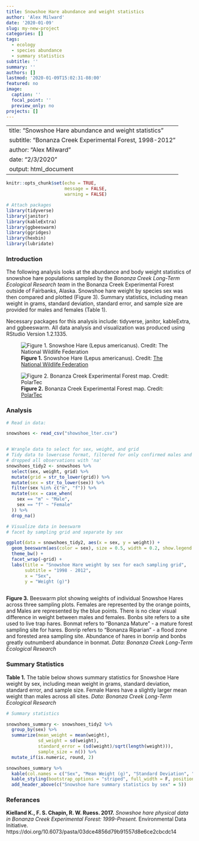 ```yaml
---
title: Snowshoe Hare abundance and weight statistics
author: 'Alex Milward'
date: '2020-01-09'
slug: my-new-project
categories: []
tags:
  - ecology 
  - species abundance
  - summary statistics
subtitle: ''
summary: ''
authors: []
lastmod: '2020-01-09T15:02:31-08:00'
featured: no
image:
  caption: ''
  focal_point: ''
  preview_only: no
projects: []
---
```



---
title: "Snowshoe Hare abundance and weight statistics"
subtitle: "Bonanza Creek Experimental Forest, 1998-2012"
author: "Alex Milward"
date: "2/3/2020"
output: html_document
---

```r
knitr::opts_chunk$set(echo = TRUE,
                      message = FALSE,
                      warning = FALSE)

# Attach packages
library(tidyverse)
library(janitor)
library(kableExtra)
library(ggbeeswarm)
library(ggridges)
library(hexbin)
library(lubridate)

```


### Introduction

The following analysis looks at the abundance and body weight statistics of snowshoe hare populations sampled by the *Bonanza Creek Long-Term Ecological Research team* in the Bonanza Creek Experimental Forest outside of Fairbanks, Alaska.  Snowshoe hare weight by species sex was then compared and plotted (Figure 3).  Summary statistics, including mean weight in grams, standard deviation, standard error, and sample size are provided for males and females (Table 1).

Necessary packages for this analysis include: tidyverse, janitor, kableExtra, and ggbeeswarm.
All data analysis and visualization was produced using RStudio Version 1.2.1335.


![**Figure 1.** Snowshoe Hare (Lepus americanus). Credit: [The National Wildlife Federation](https://www.nwf.org/Educational-Resources/Wildlife-Guide/Mammals/Snowshoe-Hare)](mammal_snowshoe-hare_600x300.jpg)

![**Figure 2.** Bonanza Creek Experimental Forest map. Credit: [PolarTec](https://www.polartrec.com/expeditions/carbon-balance-in-warming-and-drying-tundra-2013/journals/2013-04-29)](bnz_lter.gif)



### Analysis

```r
# Read in data:

snowshoes <- read_csv("showshoe_lter.csv")


# Wrangle data to select for sex, weight, and grid
# Tidy data to lowercase format, filtered for only confirmed males and females (omitted any data entries with ?)
# dropped all observations with 'na'
snowshoes_tidy2 <- snowshoes %>% 
  select(sex, weight, grid) %>% 
  mutate(grid = str_to_lower(grid)) %>% 
  mutate(sex = str_to_lower(sex)) %>% 
  filter(sex %in% c("m", "f")) %>% 
  mutate(sex = case_when(
    sex == "m" ~ "Male",
    sex == "f" ~ "Female"
  )) %>% 
  drop_na()


```

```r
# Visualize data in beeswarm
# facet by sampling grid and separate by sex

ggplot(data = snowshoes_tidy2, aes(x = sex, y = weight)) +
  geom_beeswarm(aes(color = sex), size = 0.5, width = 0.2, show.legend = FALSE) +
  theme_bw() +
  facet_wrap(~grid) +
  labs(title = "Snowshoe Hare weight by sex for each sampling grid",
       subtitle = "1998 - 2012",
       x = "Sex",
       y = "Weight (g)")
  
```

**Figure 3.** Beeswarm plot showing weights of individual Snowshoe Hares across three sampling plots.  Females are represented by the orange points, and Males are represented by the blue points. There is no clear visual difference in weight between males and females.  Bonbs site refers to a site used to live trap hares. Bonmat refers to "Bonanza Mature" - a mature forest sampling site for hares.  Bonrip refers to "Bonanza Riparian" - a flood zone and forested area sampling site.  Abundance of hares in bonrip and bonbs greatly outnumberd abundance in bonmat.  *Data: Bonanza Creek Long-Term Ecological Research*


### Summary Statistics
**Table 1.** The table below shows summary statistics for Snowshoe Hare weight by sex, including mean weight in grams, standard deviation, standard error, and sample size.  Female Hares have a slightly larger mean weight than males across all sites. *Data: Bonanza Creek Long-Term Ecological Research*
  
```r
# Summary statistics

snowshoes_summary <- snowshoes_tidy2 %>%
  group_by(sex) %>% 
  summarize(mean_weight = mean(weight),
            sd_weight = sd(weight),
            standard_error = (sd(weight)/sqrt(length(weight))),
            sample_size = n()) %>% 
  mutate_if(is.numeric, round, 2)

snowshoes_summary %>% 
  kable(col.names = c("Sex", "Mean Weight (g)", "Standard Deviation", "Standard Error", "Sample Size")) %>% 
  kable_styling(bootstrap_options = "striped", full_width = F, position = "left") %>% 
  add_header_above(c("Snowshoe hare summary statistics by sex" = 5))


```

### Referances

**Kielland K., F. S. Chapin, R. W. Ruess. 2017.** *Snowshoe hare physical data in Bonanza Creek Experimental Forest: 1999-Present.* Environmental Data Initiative. https://doi.org/10.6073/pasta/03dce4856d79b91557d8e6ce2cbcdc14
